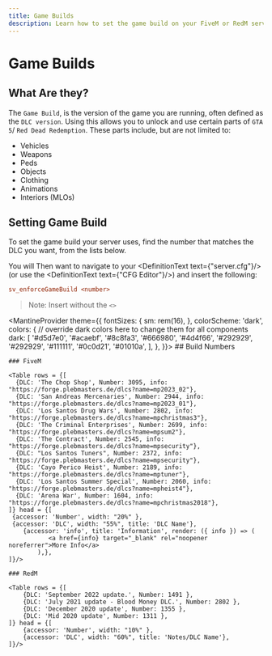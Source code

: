 ```yaml
---
title: Game Builds
description: Learn how to set the game build on your FiveM or RedM server.
---
```


# Game Builds

## What Are they?

The `Game Build`, is the version of the game you are running, often defined as the `DLC version`.
Using this allows you to unlock and use certain parts of `GTA 5`/ `Red Dead Redemption`. These parts include, but are not limited to:
- Vehicles
- Weapons
- Peds
- Objects
- Clothing
- Animations
- Interiors (MLOs)

## Setting Game Build

To set the game build your server uses, find the number that matches the DLC you want, from the lists below.

You will Then want to navigate to your <DefinitionText text={"server.cfg"}/> (or use the <DefinitionText text={"CFG Editor"}/>) and insert the following:

```cfg
sv_enforceGameBuild <number>
```
> Note: Insert without the `<>`

<MantineProvider theme={{
    fontSizes: {
        sm: rem(16),
    },
    colorScheme: 'dark',
    colors: {
        // override dark colors here to change them for all components
        dark: [
            '#d5d7e0',
            '#acaebf',
            '#8c8fa3',
            '#666980',
            '#4d4f66',
            '#292929',
            '#292929',
            '#111111',
            '#0c0d21',
            '#01010a',
        ],
    },
}}>
    ## Build Numbers

    ### FiveM

    <Table rows = {[
      {DLC: 'The Chop Shop', Number: 3095, info: "https://forge.plebmasters.de/dlcs?name=mp2023_02"},
      {DLC: 'San Andreas Mercenaries', Number: 2944, info: "https://forge.plebmasters.de/dlcs?name=mp2023_01"},
      {DLC: 'Los Santos Drug Wars', Number: 2802, info: "https://forge.plebmasters.de/dlcs?name=mpchristmas3"},
      {DLC: 'The Criminal Enterprises', Number: 2699, info: "https://forge.plebmasters.de/dlcs?name=mpsum2"},
      {DLC: 'The Contract', Number: 2545, info: "https://forge.plebmasters.de/dlcs?name=mpsecurity"},
      {DLC: "Los Santos Tuners", Number: 2372, info: "https://forge.plebmasters.de/dlcs?name=mpsecurity"},
      {DLC: 'Cayo Perico Heist', Number: 2189, info: "https://forge.plebmasters.de/dlcs?name=mptuner"},
      {DLC: 'Los Santos Summer Special', Number: 2060, info: "https://forge.plebmasters.de/dlcs?name=mpheist4"},
      {DLC: 'Arena War', Number: 1604, info: "https://forge.plebmasters.de/dlcs?name=mpchristmas2018"},
    ]} head = {[
     {accessor: 'Number', width: "20%" },
     {accessor: 'DLC', width: "55%", title: 'DLC Name'},
        {accessor: 'info', title: 'Information', render: ({ info }) => (
               <a href={info} target="_blank" rel="noopener noreferrer">More Info</a>
            ),},
    ]}/>

    ### RedM

    <Table rows = {[
        {DLC: 'September 2022 update.', Number: 1491 },
        {DLC: 'July 2021 update - Blood Money DLC.', Number: 2802 },
        {DLC: 'December 2020 update', Number: 1355 },
        {DLC: 'Mid 2020 update', Number: 1311 },
    ]} head = {[
        {accessor: 'Number', width: "10%" },
        {accessor: 'DLC', width: "60%", title: 'Notes/DLC Name'},
    ]}/>
</MantineProvider>

